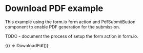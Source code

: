 
<Meta title="Examples/DownloadPdf" />

# Download PDF example

This example using the form.io form action and PdfSubmitButton component to enable PDF generation for the submission.

TODO - document the process of setup the form action in form.io.

<Canvas withSource="open">
  <Story
    name="downloadPdf"
    parameters={{
      docs: {
        source: {
          code: downloadPdfCode,
        },
      },
    }}
  >
    {() => DownloadPdf()}
  </Story>
</Canvas>
